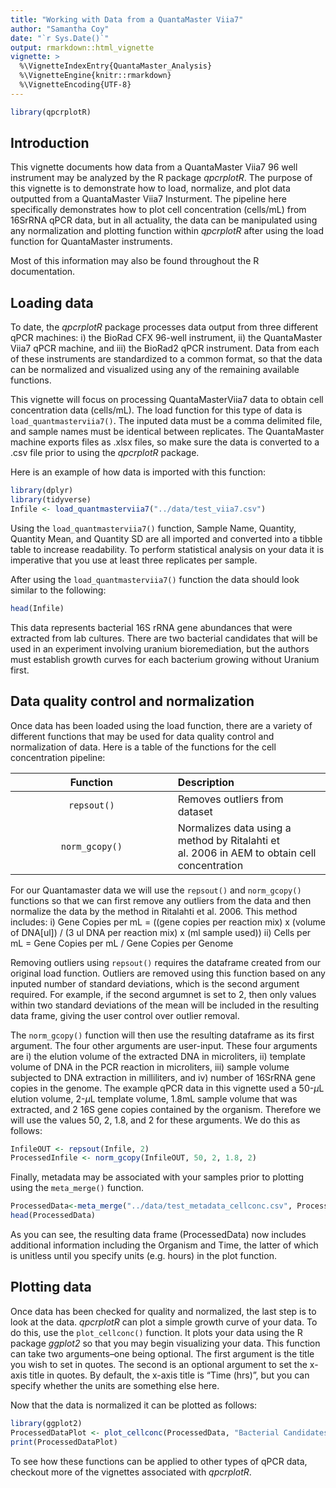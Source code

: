 ```yaml
---
title: "Working with Data from a QuantaMaster Viia7"
author: "Samantha Coy"
date: "`r Sys.Date()`"
output: rmarkdown::html_vignette
vignette: >
  %\VignetteIndexEntry{QuantaMaster_Analysis}
  %\VignetteEngine{knitr::rmarkdown}
  %\VignetteEncoding{UTF-8}
---
```


```r
library(qpcrplotR)

```
## Introduction
This vignette documents how data from a QuantaMaster Viia7 96 well instrument may be analyzed by the R package *qpcrplotR*. The purpose of this vignette is to demonstrate how to load, normalize, and plot data outputted from a QuantaMaster Viia7 Insturment.  The pipeline here specifically demonstrates how to plot cell concentration (cells/mL) from 16SrRNA qPCR data, but in all actuality, the data can be manipulated using any normalization and plotting function within *qpcrplotR* after using the load function for QuantaMaster instruments.

Most of this information may also be found throughout the R documentation. 

## Loading data

To date, the *qpcrplotR* package processes data output from three different qPCR machines: i) the BioRad CFX 96-well instrument, ii) the QuantaMaster Viia7 qPCR machine, and iii) the BioRad2 qPCR instrument. Data from each of these instruments are standardized to a common format, so that the data can be normalized and visualized using any of the remaining available functions. 

This vignette will focus on processing QuantaMasterViia7 data to obtain cell concentration data (cells/mL). The load function for this type of data is `load_quantmasterviia7()`. The inputed data must be a comma delimited file, and sample names must be identical between replicates. The QuantaMaster machine exports files as .xlsx files, so make sure the data is converted to a .csv file prior to using the *qpcrplotR* package.

Here is an example of how data is imported with this function:

```r
library(dplyr)
library(tidyverse)
Infile <- load_quantmasterviia7("../data/test_viia7.csv")

```

Using the `load_quantmasterviia7()` function, Sample Name, Quantity, Quantity Mean, and Quantity SD are all imported and converted into a tibble table to increase readability. To perform statistical analysis on your data it is imperative that you use at least three replicates per sample.

After using the `load_quantmasterviia7()` function the data should look similar to the following:

```r
head(Infile)

```
This data represents bacterial 16S rRNA gene abundances that were extracted from lab cultures.  There are two bacterial candidates that will be used in an experiment involving uranium bioremediation, but the authors must establish growth curves for each bacterium growing without Uranium first.

## Data quality control and normalization

Once data has been loaded using the load function, there are a variety of different functions that may be used for data quality control and normalization of data. Here is a table of the functions for the cell concentration pipeline:

| Function     | Description |
|:------------:|:------------|
|`repsout()`   | Removes outliers from dataset |
|`norm_gcopy()`   | Normalizes data using a method by Ritalahti et al. 2006 in AEM to obtain cell concentration  |

For our Quantamaster data we will use the `repsout()` and `norm_gcopy()` functions so that we can first remove any outliers from the data and then normalize the data by the method in Ritalahti et al. 2006.  This method includes:
i) Gene Copies per mL = ((gene copies per reaction mix) x (volume of DNA[ul]) / (3 ul DNA per reaction mix) x (ml sample used))
ii) Cells per mL = Gene Copies per mL / Gene Copies per Genome


Removing outliers using `repsout()` requires the dataframe created from our original load function. Outliers are removed using this function based on any inputed number of standard deviations, which is the second argument required. For example, if the second argumnet is set to 2, then only values within two standard deviations of the mean will be included in the resulting data frame, giving the user control over outlier removal.

The `norm_gcopy()` function will then use the resulting dataframe as its first argument. The four other arguments are user-input. These four arguments are i) the elution volume of the extracted DNA in microliters, ii) template volume of DNA in the PCR reaction in microliters, iii) sample volume subjected to DNA extraction in milliliters, and iv) number of 16SrRNA gene copies in the genome. The example qPCR data in this vignette used a 50-$\mu$L elution volume, 2-$\mu$L template volume, 1.8mL sample volume that was extracted, and 2 16S gene copies contained by the organism. Therefore we will use the values 50, 2, 1.8, and 2 for these arguments. We do this as follows:

```r
InfileOUT <- repsout(Infile, 2)
ProcessedInfile <- norm_gcopy(InfileOUT, 50, 2, 1.8, 2)
```

Finally, metadata may be associated with your samples prior to plotting using the `meta_merge()` function. 

```r
ProcessedData<-meta_merge("../data/test_metadata_cellconc.csv", ProcessedInfile)
head(ProcessedData)
```

As you can see, the resulting data frame (ProcessedData) now includes additional information including the Organism and Time, the latter of which is unitless until you specify units (e.g. hours) in the plot function.

## Plotting data

Once data has been checked for quality and normalized, the last step is to look at the data. *qpcrplotR* can plot a simple growth curve of your data.  To do this, use the `plot_cellconc()` function. It plots your data using the R package *ggplot2* so that you may begin visualizing your data.   This function can take two arguments--one being optional.  The first argument is the title you wish to set in quotes.  The second is an optional argument to set the x-axis title in quotes.  By default, the x-axis title is "Time (hrs)", but you can specify whether the units are something else here. 

Now that the data is normalized it can be plotted as follows:

```r
library(ggplot2)
ProcessedDataPlot <- plot_cellconc(ProcessedData, "Bacterial Candidates for Uranium Bioremediation", "Time (days)")
print(ProcessedDataPlot)

```

To see how these functions can be applied to other types of qPCR data, checkout more of the vignettes associated with *qpcrplotR*.
